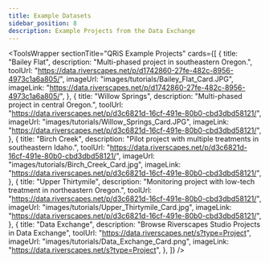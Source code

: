 ```yaml
---
title: Example Datasets 
sidebar_position: 8
description: Example Projects from the Data Exchange
---
```


<ToolsWrapper
  sectionTitle="QRiS Example Projects"
  cards={[
    {
      title: "Bailey Flat",
      description: "Multi-phased project in southeastern Oregon.",
      toolUrl: "https://data.riverscapes.net/p/d1742860-27fe-482c-8956-4973c1a6a805/",
      imageUrl: "images/tutorials/Bailey_Flat_Card.JPG",
      imageLink: "https://data.riverscapes.net/p/d1742860-27fe-482c-8956-4973c1a6a805/",
    },
    {
      title: "Willow Springs",
      description: "Multi-phased project in central Oregon.",
      toolUrl: "https://data.riverscapes.net/p/d3c6821d-16cf-491e-80b0-cbd3dbd58121/",
      imageUrl: "images/tutorials/Willow_Springs_Card.JPG",
      imageLink: "https://data.riverscapes.net/p/d3c6821d-16cf-491e-80b0-cbd3dbd58121/",
    },
    {
      title: "Birch Creek",
      description: "Pilot project with multiple treatments in southeastern Idaho.",
      toolUrl: "https://data.riverscapes.net/p/d3c6821d-16cf-491e-80b0-cbd3dbd58121/",
      imageUrl: "images/tutorials/Birch_Creek_Card.jpg",
      imageLink: "https://data.riverscapes.net/p/d3c6821d-16cf-491e-80b0-cbd3dbd58121/",
    },
    {
      title: "Upper Thirtymile",
      description: "Monitoring project with low-tech treatment in northeastern Oregon.",
      toolUrl: "https://data.riverscapes.net/p/d3c6821d-16cf-491e-80b0-cbd3dbd58121/",
      imageUrl: "images/tutorials/Upper_Thirtymile_Card.jpg",
      imageLink: "https://data.riverscapes.net/p/d3c6821d-16cf-491e-80b0-cbd3dbd58121/",
    },
    {
      title: "Data Exchange",
      description: "Browse Riverscapes Studio Projects in Data Exchange",
      toolUrl: "https://data.riverscapes.net/s?type=Project",
      imageUrl: "images/tutorials/Data_Exchange_Card.png",
      imageLink: "https://data.riverscapes.net/s?type=Project",
    },
  ]}
/>
